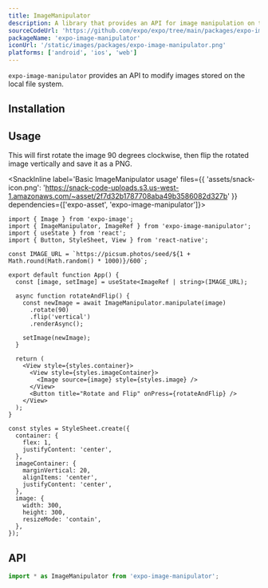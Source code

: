 ```yaml
---
title: ImageManipulator
description: A library that provides an API for image manipulation on the local file system.
sourceCodeUrl: 'https://github.com/expo/expo/tree/main/packages/expo-image-manipulator'
packageName: 'expo-image-manipulator'
iconUrl: '/static/images/packages/expo-image-manipulator.png'
platforms: ['android', 'ios', 'web']
---
```



`expo-image-manipulator` provides an API to modify images stored on the local file system.

## Installation

<APIInstallSection />

## Usage

This will first rotate the image 90 degrees clockwise, then flip the rotated image vertically and save it as a PNG.

<SnackInline
label='Basic ImageManipulator usage'
files={{
    'assets/snack-icon.png': 'https://snack-code-uploads.s3.us-west-1.amazonaws.com/~asset/2f7d32b1787708aba49b3586082d327b'
  }}
dependencies={['expo-asset', 'expo-image-manipulator']}>

```tsx
import { Image } from 'expo-image';
import { ImageManipulator, ImageRef } from 'expo-image-manipulator';
import { useState } from 'react';
import { Button, StyleSheet, View } from 'react-native';

const IMAGE_URL = `https://picsum.photos/seed/${1 + Math.round(Math.random() * 1000)}/600`;

export default function App() {
  const [image, setImage] = useState<ImageRef | string>(IMAGE_URL);

  async function rotateAndFlip() {
    const newImage = await ImageManipulator.manipulate(image)
      .rotate(90)
      .flip('vertical')
      .renderAsync();

    setImage(newImage);
  }

  return (
    <View style={styles.container}>
      <View style={styles.imageContainer}>
        <Image source={image} style={styles.image} />
      </View>
      <Button title="Rotate and Flip" onPress={rotateAndFlip} />
    </View>
  );
}

const styles = StyleSheet.create({
  container: {
    flex: 1,
    justifyContent: 'center',
  },
  imageContainer: {
    marginVertical: 20,
    alignItems: 'center',
    justifyContent: 'center',
  },
  image: {
    width: 300,
    height: 300,
    resizeMode: 'contain',
  },
});
```

</SnackInline>

## API

```js
import * as ImageManipulator from 'expo-image-manipulator';
```

<APISection packageName="expo-image-manipulator" apiName="ImageManipulator" />
